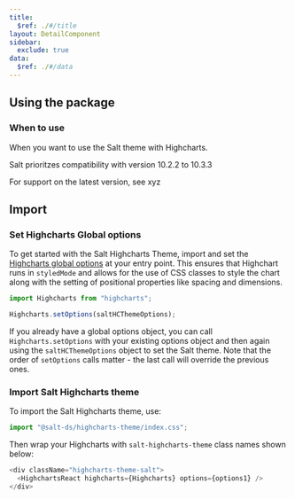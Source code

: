 ```yaml
---
title:
  $ref: ./#/title
layout: DetailComponent
sidebar:
  exclude: true
data:
  $ref: ./#/data
---
```


## Using the package

### When to use

When you want to use the Salt theme with Highcharts.

<Callout title="Note">

Salt prioritzes compatibility with version 10.2.2 to 10.3.3

For support on the latest version, see xyz

</Callout>


## Import

### Set Highcharts Global options

To get started with the Salt Highcharts Theme, import and set the [Highcharts global options](https://www.highcharts.com/docs/getting-started/how-to-set-options) at your entry point. This ensures that Highchart runs in `styledMode` and allows for the use of CSS classes to style the chart
along with the setting of positional properties like spacing and dimensions.

```js
import Highcharts from "highcharts";

Highcharts.setOptions(saltHCThemeOptions);
```

<Callout title="Note">

If you already have a global options object, you can call `Highcharts.setOptions` with your existing options object and then again using the `saltHCThemeOptions` object to set the Salt theme. Note that the order of `setOptions` calls matter - the last call will override the previous ones.

</Callout>

### Import Salt Highcharts theme

To import the Salt Highcharts theme, use:

```js
import "@salt-ds/highcharts-theme/index.css";
```

Then wrap your Highcharts with `salt-highcharts-theme` class names shown below:

```js
<div className="highcharts-theme-salt">
  <HighchartsReact highcharts={Highcharts} options={options1} />
</div>
```

